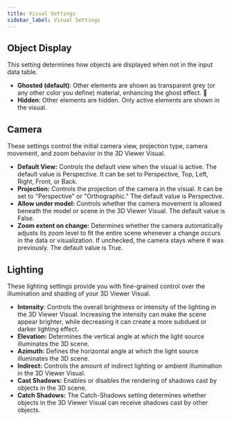 ```yaml
---
title: Visual Settings
sidebar_label: Visual Settings
---
```



<LegacyWarning connector="PowerBI Visual" />

## Object Display

This setting determines how objects are displayed when not in the input data table.

- **Ghosted (default)**: Other elements are shown as transparent grey (or any other color you define) material, enhancing the ghost effect. 👻
- **Hidden**: Other elements are hidden. Only active elements are shown in the visual.

## Camera

These settings control the initial camera view, projection type, camera movement, and zoom behavior in the 3D Viewer Visual.

- **Default View:** Controls the default view when the visual is active. The default value is Perspective. It can be set to Perspective, Top, Left, Right, Front, or Back.
- **Projection:** Controls the projection of the camera in the visual. It can be set to "Perspective" or "Orthographic." The default value is Perspective.
- **Allow under model:** Controls whether the camera movement is allowed beneath the model or scene in the 3D Viewer Visual. The default value is False.
- **Zoom extent on change:** Determines whether the camera automatically adjusts its zoom level to fit the entire scene whenever a change occurs in the data or visualization. If unchecked, the camera stays where it was previously. The default value is True.

## Lighting

These lighting settings provide you with fine-grained control over the illumination and shading of your 3D Viewer Visual.

- **Intensity**: Controls the overall brightness or intensity of the lighting in the 3D Viewer Visual. Increasing the intensity can make the scene appear brighter, while decreasing it can create a more subdued or darker lighting effect.
- **Elevation:** Determines the vertical angle at which the light source illuminates the 3D scene.
- **Azimuth:** Defines the horizontal angle at which the light source illuminates the 3D scene.
- **Indirect:** Controls the amount of indirect lighting or ambient illumination in the 3D Viewer Visual.
- **Cast Shadows:** Enables or disables the rendering of shadows cast by objects in the 3D scene.
- **Catch Shadows:** The Catch-Shadows setting determines whether objects in the 3D Viewer Visual can receive shadows cast by other objects. 
